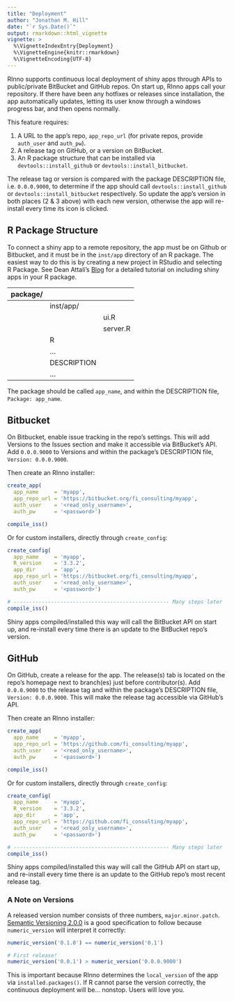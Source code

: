 ```yaml
---
title: "Deployment"
author: "Jonathan M. Hill"
date: "`r Sys.Date()`"
output: rmarkdown::html_vignette
vignette: >
  %\VignetteIndexEntry{Deployment}
  %\VignetteEngine{knitr::rmarkdown}
  %\VignetteEncoding{UTF-8}
---
```


RInno supports continuous local deployment of shiny apps through APIs to public/private BitBucket and GitHub repos. On start up, RInno apps call your repository. If there have been any hotfixes or releases since installation, the app automatically updates, letting its user know through a windows progress bar, and then opens normally. 

This feature requires:

1. A URL to the app's repo, `app_repo_url` (for private repos, provide `auth_user` and `auth_pw`).
2. A release tag on GitHub, or a version on BitBucket.
3. An R package structure that can be installed via `devtools::install_github` or `devtools::install_bitbucket`.

The release tag or version is compared with the package DESCRIPTION file, i.e. `0.0.0.9000`, to determine if the app should call `devtools::install_github` or `devtools::install_bitbucket` respectively. So update the app's version in both places (2 & 3 above) with each new version, otherwise the app will re-install every time its icon is clicked.


## R Package Structure

To connect a shiny app to a remote repository, the app must be on Github or Bitbucket, and it must be in the `inst/app` directory of an R package. The easiest way to do this is by creating a new project in RStudio and selecting R Package.  See Dean Attali's [Blog](http://deanattali.com/2015/04/21/r-package-shiny-app/) for a detailed tutorial on including shiny apps in your R package.

| package/ |      |         |
|------:   |:-----|:--------|
|          |inst/app/ |     |
|          |      |ui.R     |
|          |      |server.R |
|          |R     |         |
|          |...   |         |
|          |DESCRIPTION|    |
|          |...   |         |

The package should be called `app_name`, and within the DESCRIPTION file, `Package: app_name`.


## Bitbucket

On Bitbucket, enable issue tracking in the repo's settings. This will add Versions to the Issues section and make it accessible via BitBucket's API. Add `0.0.0.9000` to Versions and within the package's DESCRIPTION file, `Version: 0.0.0.9000`.

Then create an RInno installer:

```r
create_app(
  app_name     = 'myapp', 
  app_repo_url = 'https://bitbucket.org/fi_consulting/myapp',
  auth_user    = '<read_only_username>',
  auth_pw      = '<password>')

compile_iss()
```

Or for custom installers, directly through `create_config`:

```r
create_config(
  app_name     = 'myapp', 
  R_version    = '3.3.2', 
  app_dir      = 'app', 
  app_repo_url = 'https://bitbucket.org/fi_consulting/myapp',
  auth_user    = '<read_only_username>', 
  auth_pw      = '<password>')

# -------------------------------------------------- Many steps later
compile_iss()
```

Shiny apps compiled/installed this way will call the BitBucket API on start up, and re-install every time there is an update to the BitBucket repo's version.


## GitHub

On GitHub, create a release for the app. The release(s) tab is located on the repo's homepage next to branch(es) just before contributor(s). Add `0.0.0.9000` to the release tag and within the package's DESCRIPTION file, `Version: 0.0.0.9000`. This will make the release tag accessible via GitHub's API. 

Then create an RInno installer:

```r
create_app(
  app_name     = 'myapp', 
  app_repo_url = 'https://github.com/fi_consulting/myapp',
  auth_user    = '<read_only_username>',
  auth_pw      = '<password>')

compile_iss()
```

Or for custom installers, directly through `create_config`:

```r
create_config(
  app_name     = 'myapp', 
  R_version    = '3.3.2', 
  app_dir      = 'app', 
  app_repo_url = 'https://github.com/fi_consulting/myapp',
  auth_user    = '<read_only_username>', 
  auth_pw      = '<password>')

# -------------------------------------------------- Many steps later
compile_iss()
```

Shiny apps compiled/installed this way will call the GitHub API on start up, and re-install every time there is an update to the GitHub repo's most recent release tag.


### A Note on Versions
A released version number consists of three numbers, `major.minor.patch`. [Semantic Versioning 2.0.0](http://semver.org/) is a good specification to follow because `numeric_version` will interpret it correctly:

```r
numeric_version('0.1.0') == numeric_version('0.1')
```

```r
# First release!
numeric_version('0.0.1') > numeric_version('0.0.0.9000')
```

This is important because RInno determines the `local_version` of the app via `installed.packages()`. If R cannot parse the version correctly, the continuous deployment will be... nonstop. Users will love you.





